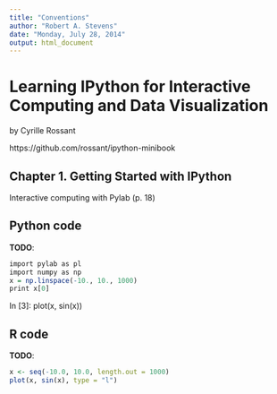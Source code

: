 ---
title: "Conventions"
author: "Robert A. Stevens"
date: "Monday, July 28, 2014"
output: html_document
---

# Learning IPython for Interactive Computing and Data Visualization

by Cyrille Rossant

https://github.com/rossant/ipython-minibook

## Chapter 1. Getting Started with IPython

Interactive computing with Pylab (p. 18)

## Python code

**TODO**:  

```{r, engine='python'}
import pylab as pl
import numpy as np
x = np.linspace(-10., 10., 1000)
print x[0]
```


In [3]: plot(x, sin(x))

## R code

**TODO**:  

```{r, results="hold", collapse=TRUE}
x <- seq(-10.0, 10.0, length.out = 1000)
plot(x, sin(x), type = "l")
```
